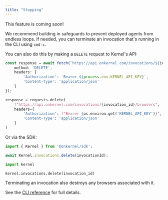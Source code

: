 ```yaml
---
title: "Stopping"
---
```


<Info>
	This feature is coming soon!
</Info>

We recommend building in safeguards to prevent deployed agents from endless loops. If needed, you can terminate an invocation that's running in the CLI using `cmd-c`.

You can also do this by making a `DELETE` request to Kernel's API:
<CodeGroup>

```typescript Typescript/Javascript
const response = await fetch(`https://api.onkernel.com/invocations/${invocationId}/browsers`, {
    method: 'DELETE',
    headers: {
        'Authorization': `Bearer ${process.env.KERNEL_API_KEY}`,
        'Content-Type': 'application/json'
    }
});
```

```python Python
response = requests.delete(
    f"https://api.onkernel.com/invocations/{invocation_id}/browsers",
    headers={
        'Authorization': f"Bearer {os.environ.get('KERNEL_API_KEY')}",
        'Content-Type': 'application/json'
    }
)
```
</CodeGroup>

Or via the SDK:
<CodeGroup>
```typescript Typescript/Javascript
import { Kernel } from '@onkernel/sdk';

await Kernel.invocations.delete(invocationId);
```

```python Python
import kernel

kernel.invocations.delete(invocation_id)
```
</CodeGroup>


<Info>
Terminating an invocation also destroys any browsers associated with it.
</Info>

See the [CLI reference](/reference/cli) for full details.